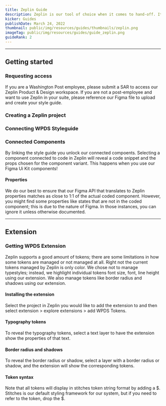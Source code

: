 ```yaml
---
title: Zeplin Guide
description: Zeplin is our tool of choice when it comes to hand-off. It offers a layer of connection to code and design not yet realized by other tools.
kicker: Guides
publishDate: March 24, 2022
thumbnail: public/img/resources/guides/thumbnails/zeplin.png
imageTag: public/img/resources/guides/guide_zeplin.png
guideRank: 2
---
```


---

## Getting started

### Requesting access

If you are a Washington Post employee, please submit a SAR to access our Zeplin Product & Design workspace. If you are not a post-employee and want to use Zeplin in your suite, please reference our Figma file to upload and create your style guide.

### Creating a Zeplin project

<Container>
  <Box
    as="iframe"
    css={{ minHeight: "640px", padding: "$100 $100" }}
    src="https://scribehow.com/embed/Creating_a_Zeplin_project__3QIHj0krQKKwmVOizwQ50Q"
    width="100%"
    height="640"
    allowfullscreen
    frameborder="0"
  ></Box>
</Container>

### Connecting WPDS Styleguide

<Container>
  <Box
    as="iframe"
    css={{ minHeight: "640px", maxWidth: "100%", padding: "$100 $100" }}
    src="https://scribehow.com/embed/Zeplin_Workflow__Sl-5tsJ3R26TMT8HyT_4QQ"
    width="100%"
    height="640"
    allowfullscreen
    frameborder="0"
  ></Box>
</Container>

### Connected Components

By linking the style guide you unlock our connected compoents. Selecting a component connected to code in Zeplin will reveal a code snippet and the props chosen for the component variant. This happens when you use our Figma Ui Kit components!

<Container caption="In this example the properties reveal taht 32 was selected for the prop `size`">
  <InlineImage
    src="/img/guides/zeplin/connected.png"
    width={520}
    height={671}
    maxWidth="100%"
  />
</Container>

#### Properties

We do our best to ensure that our Figma API that translates to Zeplin properties matches as close to 1:1 of the actual coded component. However, you might find some properties like states that are not in the coded component; this is due to the nature of Figma. In those instances, you can ignore it unless otherwise documented.

---

## Extension

### Getting WPDS Extension

Zeplin supports a good amount of tokens; there are some limitations in how some tokens are managed or not managed at all. Right not the current tokens managed by Zeplin is only color. We chose not to manage typestyles; instead, we highlight individual tokens font size, font, line height using our extension. We also manage tokens like border radius and shadows using our extension.

#### Installing the extension

Select the project in Zeplin you would like to add the extension to and then select extension > explore extensions > add WPDS Tokens.

<Container>
  <Box
    as="iframe"
    css={{ minHeight: "640px", padding: "$100 $100" }}
    src="https://scribehow.com/embed/WPDS_Zeplin_Extension__5t1hkwhtTzWyXS749Yk-2g"
    width="100%"
    height="640"
    allowfullscreen
    frameborder="0"
  ></Box>
</Container>

#### Typography tokens

To reveal the typography tokens, select a text layer to have the extension show the properties of that text.

<Container>
  <InlineImage
    alt="Animated image of showing how to add the WPDS extension"
    width={323}
    height={195}
    maxWidth="100%"
    src="/img/guides/zeplin/text_tokens.png"
  />
</Container>

#### Border radius and shadows

To reveal the border radius or shadow, select a layer with a border radius or shadow, and the extension will show the corresponding tokens.

<Container>
  <InlineImage
    alt="Animated image of showing how to add the WPDS extension"
    width={318}
    height={156}
    maxWidth="100%"
    src="/img/guides/zeplin/shadow_border.png"
  />
</Container>

#### Token syntax

Note that all tokens will display in stitches token string format by adding a $. Stitches is our default styling framework for our system, but if you need to refer to the token, drop the $.

<BR size="xl" />
